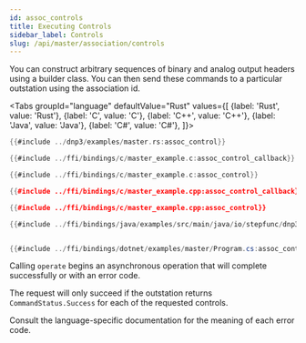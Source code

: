 ```yaml
---
id: assoc_controls
title: Executing Controls
sidebar_label: Controls
slug: /api/master/association/controls
---
```



You can construct arbitrary sequences of binary and analog output headers using a builder class. You can then send these commands to a particular outstation using the association id.


<Tabs
groupId="language"
defaultValue="Rust"
values={[
{label: 'Rust', value: 'Rust'},
{label: 'C', value: 'C'},
{label: 'C++', value: 'C++'},
{label: 'Java', value: 'Java'},
{label: 'C#', value: 'C#'},
]}>
<TabItem value="Rust">

```rust
{{#include ../dnp3/examples/master.rs:assoc_control}}
```

</TabItem>
<TabItem value="C">

```c
{{#include ../ffi/bindings/c/master_example.c:assoc_control_callback}}

{{#include ../ffi/bindings/c/master_example.c:assoc_control}}
```

</TabItem>
<TabItem value="C++">

```cpp
{{#include ../ffi/bindings/c/master_example.cpp:assoc_control_callback}}

{{#include ../ffi/bindings/c/master_example.cpp:assoc_control}}
```

</TabItem>
<TabItem value="Java">

```java
{{#include ../ffi/bindings/java/examples/src/main/java/io/stepfunc/dnp3/examples/MasterExample.java:assoc_control}}
```

</TabItem>
<TabItem value="C#">

```csharp

{{#include ../ffi/bindings/dotnet/examples/master/Program.cs:assoc_control}}
```

</TabItem>
</Tabs>

Calling `operate` begins an asynchronous operation that will complete successfully or with an error code.

The request will only succeed if the outstation returns `CommandStatus.Success` for each of the requested controls.

Consult the language-specific documentation for the meaning of each error code.